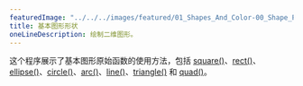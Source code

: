 ```yaml
---
featuredImage: "../../../images/featured/01_Shapes_And_Color-00_Shape_Primitives-thumbnail.png"
title: 基本图形形状
oneLineDescription: 绘制二维图形。
---
```


这个程序展示了基本图形原始函数的使用方法，包括 <a href="https://p5js.org/reference/#/p5/square" target="_blank">square()</a>、<a href="https://p5js.org/reference/#/p5/rect" target="_blank">rect()</a>、<a href="https://p5js.org/reference/#/p5/ellipse" target="_blank">ellipse()</a>、<a href="https://p5js.org/reference/#/p5/circle" target="_blank">circle()</a>、<a href="https://p5js.org/reference/#/p5/arc" target="_blank">arc()</a>、<a href="https://p5js.org/reference/#/p5/line" target="_blank">line()</a>、<a href="https://p5js.org/reference/#/p5/triangle" target="_blank">triangle()</a> 和 <a href="https://p5js.org/reference/#/p5/quad" target="_blank">quad()</a>。